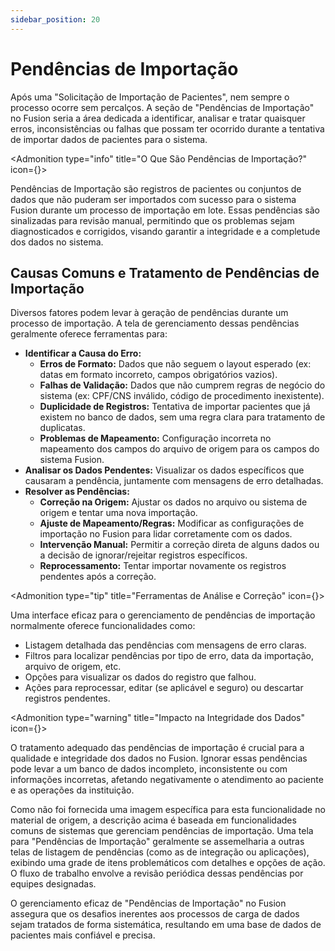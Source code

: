 ```yaml
---
sidebar_position: 20
---
```



# Pendências de Importação

Após uma "Solicitação de Importação de Pacientes", nem sempre o processo ocorre sem percalços. A seção de "Pendências de Importação" no Fusion seria a área dedicada a identificar, analisar e tratar quaisquer erros, inconsistências ou falhas que possam ter ocorrido durante a tentativa de importar dados de pacientes para o sistema.

<Admonition type="info" title="O Que São Pendências de Importação?" icon={<FileWarning />}>
  <p>
    Pendências de Importação são registros de pacientes ou conjuntos de dados que não puderam ser importados com sucesso para o sistema Fusion durante um processo de importação em lote. Essas pendências são sinalizadas para revisão manual, permitindo que os problemas sejam diagnosticados e corrigidos, visando garantir a integridade e a completude dos dados no sistema.
  </p>
</Admonition>

## Causas Comuns e Tratamento de Pendências de Importação

Diversos fatores podem levar à geração de pendências durante um processo de importação. A tela de gerenciamento dessas pendências geralmente oferece ferramentas para:

* **Identificar a Causa do Erro:**
    * **Erros de Formato:** Dados que não seguem o layout esperado (ex: datas em formato incorreto, campos obrigatórios vazios).
    * **Falhas de Validação:** Dados que não cumprem regras de negócio do sistema (ex: CPF/CNS inválido, código de procedimento inexistente).
    * **Duplicidade de Registros:** Tentativa de importar pacientes que já existem no banco de dados, sem uma regra clara para tratamento de duplicatas.
    * **Problemas de Mapeamento:** Configuração incorreta no mapeamento dos campos do arquivo de origem para os campos do sistema Fusion.
* **Analisar os Dados Pendentes:** Visualizar os dados específicos que causaram a pendência, juntamente com mensagens de erro detalhadas.
* **Resolver as Pendências:**
    * **Correção na Origem:** Ajustar os dados no arquivo ou sistema de origem e tentar uma nova importação.
    * **Ajuste de Mapeamento/Regras:** Modificar as configurações de importação no Fusion para lidar corretamente com os dados.
    * **Intervenção Manual:** Permitir a correção direta de alguns dados ou a decisão de ignorar/rejeitar registros específicos.
    * **Reprocessamento:** Tentar importar novamente os registros pendentes após a correção.

<Admonition type="tip" title="Ferramentas de Análise e Correção" icon={<Wrench />}>
  <p>
    Uma interface eficaz para o gerenciamento de pendências de importação normalmente oferece funcionalidades como:
    <ul>
      <li>Listagem detalhada das pendências com mensagens de erro claras.</li>
      <li>Filtros para localizar pendências por tipo de erro, data da importação, arquivo de origem, etc.</li>
      <li>Opções para visualizar os dados do registro que falhou.</li>
      <li>Ações para reprocessar, editar (se aplicável e seguro) ou descartar registros pendentes.</li>
    </ul>
  </p>
</Admonition>

<Admonition type="warning" title="Impacto na Integridade dos Dados" icon={<AlertOctagon />}>
  <p>
    O tratamento adequado das pendências de importação é crucial para a qualidade e integridade dos dados no Fusion. Ignorar essas pendências pode levar a um banco de dados incompleto, inconsistente ou com informações incorretas, afetando negativamente o atendimento ao paciente e as operações da instituição.
  </p>
</Admonition>

<Admonition type="note" title="Interface Visual e Fluxo de Trabalho">
  <p>
    Como não foi fornecida uma imagem específica para esta funcionalidade no material de origem, a descrição acima é baseada em funcionalidades comuns de sistemas que gerenciam pendências de importação. Uma tela para "Pendências de Importação" geralmente se assemelharia a outras telas de listagem de pendências (como as de integração ou aplicações), exibindo uma grade de itens problemáticos com detalhes e opções de ação. O fluxo de trabalho envolve a revisão periódica dessas pendências por equipes designadas.
  </p>
</Admonition>

O gerenciamento eficaz de "Pendências de Importação" no Fusion assegura que os desafios inerentes aos processos de carga de dados sejam tratados de forma sistemática, resultando em uma base de dados de pacientes mais confiável e precisa.